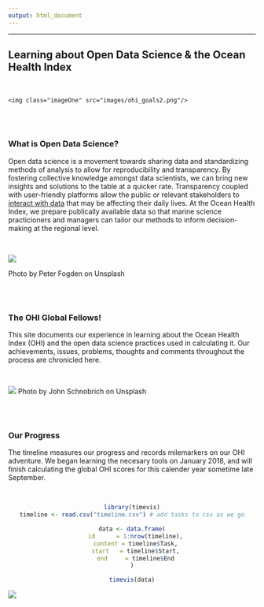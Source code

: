 ```yaml
---
output: html_document
---
```


---

## **Learning about Open Data Science & the Ocean Health Index**

<br>

<!--html_preserve-->
<div id="homeContent">
    <img class="imageOne" src="images/ohi_goals2.png"/>
</div>
<!--/html_preserve-->

<br>
<br>

### What is Open Data Science?
Open data science is a movement towards sharing data and standardizing methods of analysis to allow for reproducibility and transparency. By fostering collective knowledge amongst data scientists, we can bring new insights and solutions to the table at a quicker rate. Transparency coupled with user-friendly platforms allow the public or relevant stakeholders to [interact with data](http://www.oceanhealthindex.org/region-scores) that may be affecting their daily lives. At the Ocean Health Index, we prepare publically available data so that marine science practicioners and managers can tailor our methods to inform decision-making at the regional level.

<br>

![](images/ocean.jpg)

Photo by Peter Fogden on Unsplash

<br>
<br>

### The OHI Global Fellows!
This site documents our experience in learning about the Ocean Health Index (OHI) and the open data science practices used in calculating it. Our achievements, issues, problems, thoughts and comments throughout the process are chronicled here.

<br>

![](images/collab.jpg)
Photo by John Schnobrich on Unsplash

<br>
<br>

### Our Progress
The timeline measures our progress and records milemarkers on our OHI adventure. We began learning the necesary tools on January 2018, and will finish calculating the global OHI scores for this calender year sometime late September.

<br>

<center>
```r

library(timevis)
timeline <- read.csv("timeline.csv") # add tasks to csv as we go

data <- data.frame(
  id      = 1:nrow(timeline),
  content = timeline$Task,
  start   = timeline$Start,
  end     = timeline$End
)

timevis(data)

```
</center>
![](images/fishes-banner.png)
